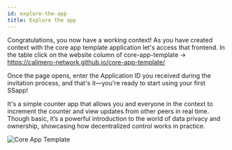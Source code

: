 ```yaml
---
id: explore-the-app
title: Explore the app
---
```


Congratulations, you now have a working context! As you have created context
with the core app template application let's access that frontend. In the table
click on the website column of core-app-template ->
https://calimero-network.github.io/core-app-template/

Once the page opens, enter the Application ID you received during the invitation
process, and that's it—you're ready to start using your first SSapp!

It's a simple counter app that allows you and everyone in the context to
increment the counter and view updates from other peers in real time. Though
basic, it’s a powerful introduction to the world of data privacy and ownership,
showcasing how decentralized control works in practice.

![Core App Template](/core-app-template/core-app-home.png)
